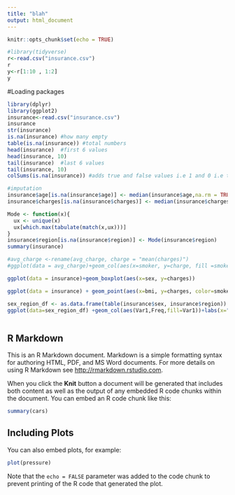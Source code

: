```yaml
---
title: "blah"
output: html_document
---
```


```r
knitr::opts_chunk$set(echo = TRUE)
```
```r
#library(tidyverse)
r<-read.csv("insurance.csv")
r
y<-r[1:10 , 1:2]
y
```
#Loading packages

```r
library(dplyr)
library(ggplot2)
insurance<-read.csv("insurance.csv")
insurance
str(insurance)
is.na(insurance) #how many empty
table(is.na(insurance)) #total numbers
head(insurance)  #first 6 values
head(insurance, 10)
tail(insurance)  #last 6 values
tail(insurance, 10)
colSums(is.na(insurance)) #adds true and false values i.e 1 and 0 i.e total missing values 

#imputation
insurance$age[is.na(insurance$age)] <- median(insurance$age,na.rm = TRUE)
insurance$charges[is.na(insurance$charges)] <- median(insurance$charges,na.rm = TRUE)

Mode <- function(x){
  ux <- unique(x)
  ux[which.max(tabulate(match(x,ux)))]
}
insurance$region[is.na(insurance$region)] <- Mode(insurance$region)
summary(insurance)
```
```r

#avg_charge <-rename(avg_charge, charge = "mean(charges)")
#ggplot(data = avg_charge)+geom_col(aes(x=smoker, y=charge, fill =smoker))
```

```r
ggplot(data = insurance)+geom_boxplot(aes(x=sex, y=charges))
```

```r
ggplot(data = insurance) + geom_point(aes(x=bmi, y=charges, color=smoker))+facet_wrap(~sex,ncol=2)
```

```r
sex_region_df <- as.data.frame(table(insurance$sex, insurance$region))
ggplot(data=sex_region_df) +geom_col(aes(Var1,Freq,fill=Var1))+labs(x="gender",y="count",title = "gender distribution on the basis of region") +facet_wrap(~Var2)
```

```r

```


## R Markdown

This is an R Markdown document. Markdown is a simple formatting syntax for authoring HTML, PDF, and MS Word documents. For more details on using R Markdown see <http://rmarkdown.rstudio.com>.

When you click the **Knit** button a document will be generated that includes both content as well as the output of any embedded R code chunks within the document. You can embed an R code chunk like this:

```r
summary(cars)
```

## Including Plots

You can also embed plots, for example:

```r
plot(pressure)
```

Note that the `echo = FALSE` parameter was added to the code chunk to prevent printing of the R code that generated the plot.
